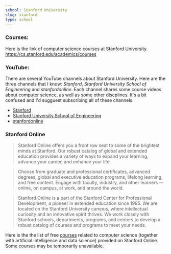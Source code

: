 ```yaml
---
school: Stanford University
slug: stanford
type: school
---
```


### Courses:

Here is the link of computer science courses at Stanford University.
https://cs.stanford.edu/academics/courses

### YouTube:

There are several YouTube channels about Stanford University. Here are the three channels that I know: _Stanford_, _Stanford University School of Engineering_ and _stanfordonline_. Each channel shares some course videos about computer science, as well as some other discplines. It's a bit confused and I'd sugguest subscribing all of these channels.

- [Stanford](https://www.youtube.com/user/StanfordUniversity/playlists)
- [Stanford University School of Engineering](https://www.youtube.com/user/stanfordeng/playlists)
- [stanfordonline](https://www.youtube.com/user/stanfordonline/playlists)

### Stanford Online

> Stanford Online offers you a front row seat to some of the brightest minds at Stanford. Our robust catalog of global and extended education provides a variety of ways to expand your learning, advance your career, and enhance your life.

> Choose from graduate and professional certificates, advanced degrees, global and executive education programs, lifelong learning, and free content. Engage with faculty, industry, and other learners — online, on campus, at work, and around the world.

> Stanford Online is a part of the Stanford Center for Professional Development, a pioneer in extended education since 1995. We are located on the Stanford University campus, where intellectual curiosity and an innovative spirit thrives. We work closely with Stanford schools, departments, programs, and centers to develop a robust catalog of courses and programs to meet your needs.

Here is the the list of free [courses](https://online.stanford.edu/search-catalog?type=All&topics[1054]=1054&topics[1047]=1047&topics[1057]=1057&topics[1064]=1064&topics[1073]=1073&topics[1062]=1062&topics[1060]=1060&topics[1065]=1065&topics[1063]=1063&free_or_paid[free]=free) related to computer science (together with artificial intelligence and data science) provided on Stanford Online. Some courses may be temporarily unavailable.
